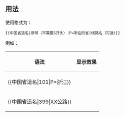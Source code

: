 <includeonly><!-- 在這裡加入模板的保護標識 --></includeonly><noinclude>{{template doc page viewed directly}}</noinclude>
<!-- 在本行下編輯模板說明 -->

== 用法 ==
使用格式为：
<pre>{{中国省道名|序号（不需要S开头）|P=所在的省|线路名（可选）}}</pre>

例如：
{| class="wikitable"
|- 
! 语法 || 显示效果
|- 
| <nowiki>{{中国省道名|101|P=浙江}}</nowiki> || {{中国省道名|101|P=浙江}}
|- 
| <nowiki>{{中国省道名|399|XX公路}}</nowiki> || {{中国省道名|399|XX公路}}
|}
